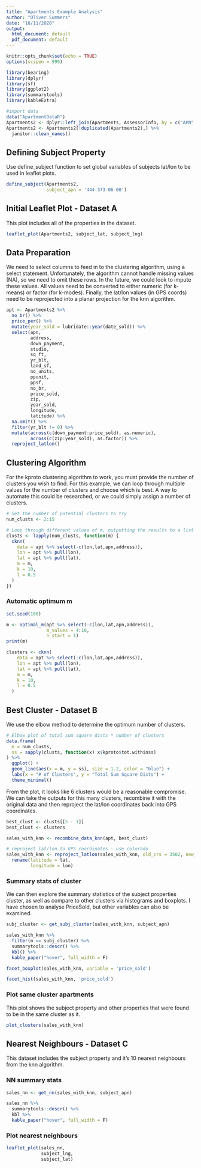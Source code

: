 ```yaml
---
title: "Apartments Example Analysis"
author: "Oliver Summers"
date: "16/11/2020"
output:
  html_document: default
  pdf_document: default
---
```

```r
knitr::opts_chunk$set(echo = TRUE)
options(scipen = 999)

library(bearing)
library(dplyr)
library(sf)
library(ggplot2)
library(summarytools)
library(kableExtra)

#import data
data("ApartmentDataR")
Apartments2 <- dplyr::left_join(Apartments, AssessorInfo, by = c("APN" = "APN"))
Apartments2 <- Apartments2[!duplicated(Apartments2),] %>% 
  janitor::clean_names()


```
## Defining Subject Property
Use define_subject function to set global variables of subjects lat/lon to be used in leaflet plots.
```r
define_subject(Apartments2,
               subject_apn = '444-373-06-00')
```

## Initial Leaflet Plot - Dataset A

This plot includes all of the properties in the dataset. 

```r
leaflet_plot(Apartments2, subject_lat, subject_lng)
```

## Data Preparation

We need to select columns to feed in to the clustering algorithm, using a select statement. Unfortunately, the algorithm cannot handle missing values (NA), so we need to omit these rows. In the future, we could look to impute these values. All values need to be converted to either numeric (for k-means) or factor (for k-modes). Finally, the lat/lon values (in GPS coords) need to be reprojected into a planar projection for the knn algorithm.
```r
apt <- Apartments2 %>%
  no_br() %>% 
  price_per() %>% 
  mutate(year_sold = lubridate::year(date_sold)) %>%
  select(apn,
         address,
         down_payment,
         studio,
         sq_ft,
         yr_blt,
         land_sf,
         no_units,
         ppunit,
         ppsf,
         no_br,
         price_sold,
         zip,
         year_sold,
         longitude,
         latitude) %>%
  na.omit() %>%
  filter(yr_blt != 0) %>%
  mutate(across(c(down_payment:price_sold), as.numeric),
         across(c(zip:year_sold), as.factor)) %>% 
  reproject_latlon()
```

## Clustering Algorithm

For the kproto clustering algorithm to work, you must provide the number of clusters you wish to find. For this example, we can loop through multiple values for the number of clusters and choose which is best. A way to automate this could be researched, or we could simply assign a number of clusters. 

```r
# Set the number of potential clusters to try
num_clusts <- 2:15

# Loop through different values of m, outputting the results to a list
clusts <- lapply(num_clusts, function(m) {
  cknn(
    data = apt %>% select(-c(lon,lat,apn,address)),
    lon = apt %>% pull(lon),
    lat = apt %>% pull(lat),
    m = m,
    k = 10,
    l = 0.5
  )
})

```


### Automatic optimum m

```r
set.seed(100)

m <- optimal_m(apt %>% select(-c(lon,lat,apn,address)),
               m_values = 4:10,
               n_start = 1)
print(m)

clusters <- cknn(
    data = apt %>% select(-c(lon,lat,apn,address)),
    lon = apt %>% pull(lon),
    lat = apt %>% pull(lat),
    m = m,
    k = 10,
    l = 0.5
  )
```

## Best Cluster - Dataset B
We use the elbow method to determine the optimum number of clusters. 

```r
# Elbow plot of total sum square dists * number of clusters
data.frame(
  m = num_clusts,
  ss = sapply(clusts, function(x) x$kproto$tot.withinss)
) %>%
  ggplot() +
  geom_line(aes(x = m, y = ss), size = 1.2, color = "blue") +
  labs(x = "# of Clusters", y = "Total Sum Square Dists") +
  theme_minimal()

```

From the plot, it looks like 6 clusters would be a reasonable compromise. We can take the outputs for this many clusters, recombine it with the original data and then reproject the lat/lon coordinates back into GPS coordinates.

```r
best_clust <- clusts[[5 - 1]]
best_clust <- clusters

sales_with_knn <- recombine_data_knn(apt, best_clust)

# reproject lat/lon to GPS coordinates - use colorado
sales_with_knn <- reproject_latlon(sales_with_knn, old_crs = 3502, new_crs = 4326) %>%
  rename(latitude = lat,
         longitude = lon)
```

### Summary stats of cluster

We can then explore the summary statistics of the subject properties cluster, as well as compare to other clusters via histograms and boxplots. I have chosen to analyse PriceSold, but other variables can also be examined.

```r
subj_cluster <- get_subj_cluster(sales_with_knn, subject_apn)

sales_with_knn %>% 
  filter(m == subj_cluster) %>%
  summarytools::descr() %>% 
  kbl() %>% 
  kable_paper("hover", full_width = F)
```

```r
facet_boxplot(sales_with_knn, variable = 'price_sold')

```

```r
facet_hist(sales_with_knn, 'price_sold')
```

### Plot same cluster apartments

This plot shows the subject property and other properties that were found to be in the same cluster as it.
```r
plot_clusters(sales_with_knn)
```

## Nearest Neighbours - Dataset C

This dataset includes the subject property and it's 10 nearest neighbours from the knn algorithm.

### NN summary stats
```r
sales_nn <- get_nn(sales_with_knn, subject_apn)

sales_nn %>% 
  summarytools::descr() %>% 
  kbl %>% 
  kable_paper("hover", full_width = F)
```

### Plot nearest neighbours

```R
leaflet_plot(sales_nn,
             subject_lng,
             subject_lat)
```
